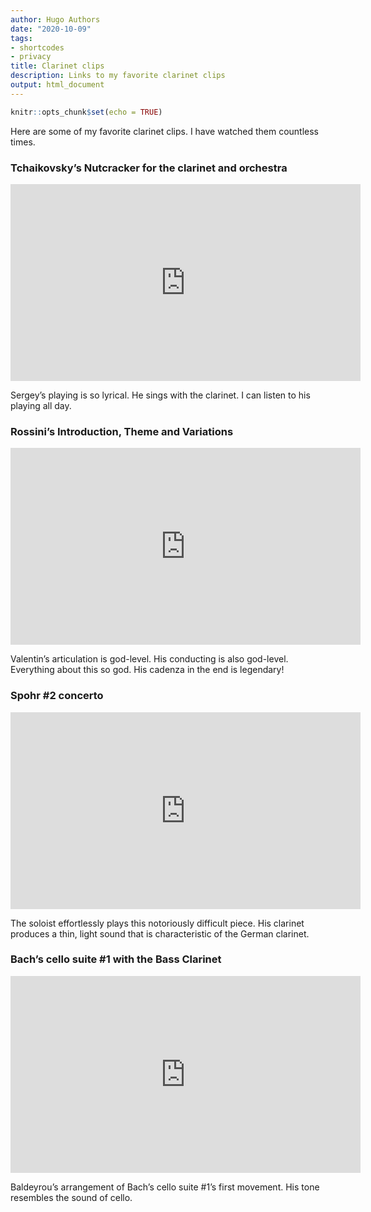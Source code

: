 ```yaml
---
author: Hugo Authors
date: "2020-10-09"
tags:
- shortcodes
- privacy
title: Clarinet clips
description: Links to my favorite clarinet clips
output: html_document 
---
```


```r
knitr::opts_chunk$set(echo = TRUE)
```

Here are some of my favorite clarinet clips. I have watched them countless times.

### Tchaikovsky's Nutcracker for the clarinet and orchestra

<iframe width="560" height="315" src="https://www.youtube.com/embed/b72d452U-II" frameborder="0" allowfullscreen></iframe>

Sergey's playing is so lyrical. He sings with the clarinet. I can listen to his playing all day. 

### Rossini's Introduction, Theme and Variations

<iframe width="560" height="315" src="https://www.youtube.com/embed/u1-YYv9ZQ5I" frameborder="0" allowfullscreen></iframe>

Valentin's articulation is god-level. His conducting is also god-level. Everything about this so god. His cadenza in the end is legendary! 


### Spohr #2 concerto

<iframe width="560" height="315" src="https://www.youtube.com/embed/HMt6ZnprVpo" frameborder="0" allowfullscreen></iframe>

The soloist effortlessly plays this notoriously difficult piece. His clarinet produces a thin, light sound that is characteristic of the German clarinet.

### Bach's cello suite #1 with the Bass Clarinet

<iframe width="560" height="315" src="https://www.youtube.com/embed/6oRvq1As_JM" frameborder="0" allowfullscreen></iframe>

Baldeyrou's arrangement of Bach's cello suite #1's first movement. His tone resembles the sound of cello.